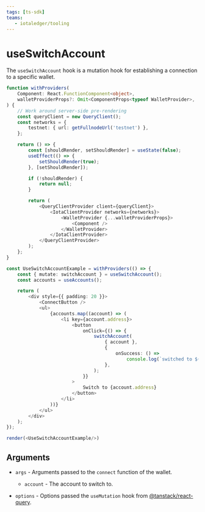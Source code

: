 ```yaml
---
tags: [ts-sdk]
teams:
   - iotaledger/tooling
---
```

# useSwitchAccount

The `useSwitchAccount` hook is a mutation hook for establishing a connection to a specific wallet.

```ts live noInline
function withProviders(
    Component: React.FunctionComponent<object>,
    walletProviderProps?: Omit<ComponentProps<typeof WalletProvider>, 'children'>,
) {
    // Work around server-side pre-rendering
    const queryClient = new QueryClient();
    const networks = {
        testnet: { url: getFullnodeUrl('testnet') },
    };

    return () => {
        const [shouldRender, setShouldRender] = useState(false);
        useEffect(() => {
            setShouldRender(true);
        }, [setShouldRender]);

        if (!shouldRender) {
            return null;
        }

        return (
            <QueryClientProvider client={queryClient}>
                <IotaClientProvider networks={networks}>
                    <WalletProvider {...walletProviderProps}>
                        <Component />
                    </WalletProvider>
                </IotaClientProvider>
            </QueryClientProvider>
        );
    };
}

const UseSwitchAccountExample = withProviders(() => {
    const { mutate: switchAccount } = useSwitchAccount();
    const accounts = useAccounts();

    return (
        <div style={{ padding: 20 }}>
            <ConnectButton />
            <ul>
                {accounts.map((account) => (
                    <li key={account.address}>
                        <button
                            onClick={() => {
                                switchAccount(
                                    { account },
                                    {
                                        onSuccess: () =>
                                            console.log(`switched to ${account.address}`),
                                    },
                                );
                            }}
                        >
                            Switch to {account.address}
                        </button>
                    </li>
                ))}
            </ul>
        </div>
    );
});

render(<UseSwitchAccountExample/>)
```

## Arguments

-   `args` - Arguments passed to the `connect` function of the wallet.

    -   `account` - The account to switch to.

-   `options` - Options passed the `useMutation` hook from
    [@tanstack/react-query](https://tanstack.com/query/latest/docs/react/guides/mutations).
